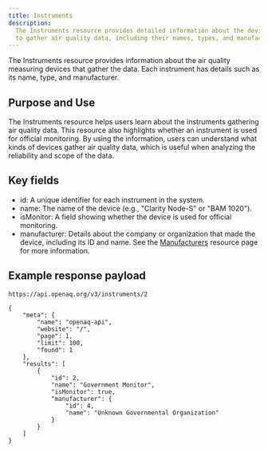 ```yaml
---
title: Instruments
description:
  The Instruments resource provides detailed information about the devices used
  to gather air quality data, including their names, types, and manufacturers.
---
```



The Instruments resource provides information about the air quality measuring
devices that gather the data. Each instrument has details such as its name,
type, and manufacturer.

## Purpose and Use

The Instruments resource helps users learn about the instruments gathering air
quality data. This resource also highlights whether an instrument is used for
official monitoring. By using the information, users can understand what kinds
of devices gather air quality data, which is useful when analyzing the
reliability and scope of the data.

## Key fields

- id: A unique identifier for each instrument in the system.
- name: The name of the device (e.g., "Clarity Node-S" or "BAM 1020").
- isMonitor: A field showing whether the device is used for official monitoring.
- manufacturer: Details about the company or organization that made the device,
  including its ID and name. See the [Manufacturers](resources/manufacturers)
  resource page for more information.

## Example response payload

`https://api.openaq.org/v3/instruments/2`

```
{
    "meta": {
        "name": "openaq-api",
        "website": "/",
        "page": 1,
        "limit": 100,
        "found": 1
    },
    "results": [
        {
            "id": 2,
            "name": "Government Monitor",
            "isMonitor": true,
            "manufacturer": {
                "id": 4,
                "name": "Unknown Governmental Organization"
            }
        }
    ]
}
```

<FeedbackForm />
